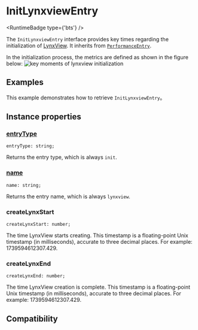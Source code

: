 # InitLynxviewEntry


<RuntimeBadge type={'bts'} />

The `InitLynxviewEntry` interface provides key times regarding the initialization of [LynxView](guide/spec#lynxview). It inherits from [`PerformanceEntry`](api/lynx-api/performance-api/performance-entry).

In the initialization process, the metrics are defined as shown in the figure below:
![key moments of lynxview initialization](/assets/doc/init-lynxview-entry.png)

## Examples

This example demonstrates how to retrieve `InitLynxviewEntry`。


<Go
  example="performance-api"
  defaultFile="src/init_lynxview_entry/index.tsx"
  defaultEntryFile="dist/InitLynxviewEntry.lynx.bundle"
  img="/assets/doc/init-lynxview-entry-demo.jpeg"
  entry="src/init_lynxview_entry"
  highlight="{10-21}"
/>

## Instance properties

### [entryType](api/lynx-api/performance-api/performance-entry#entryType)

```tsx
entryType: string;
```

Returns the entry type, which is always `init`.

### [name](api/lynx-api/performance-api/performance-entry#name)

```tsx
name: string;
```

Returns the entry name, which is always `lynxview`.

### createLynxStart

```tsx
createLynxStart: number;
```

The time LynxView starts creating. This timestamp is a floating-point Unix timestamp (in milliseconds), accurate to three decimal places. For example: 1739594612307.429.

### createLynxEnd

```tsx
createLynxEnd: number;
```

The time LynxView creation is complete. This timestamp is a floating-point Unix timestamp (in milliseconds), accurate to three decimal places. For example: 1739594612307.429.

## Compatibility


<LegacyCompatTable metadata="lynx-api/performance-api/performance-entry/init-lynxview-entry" />
